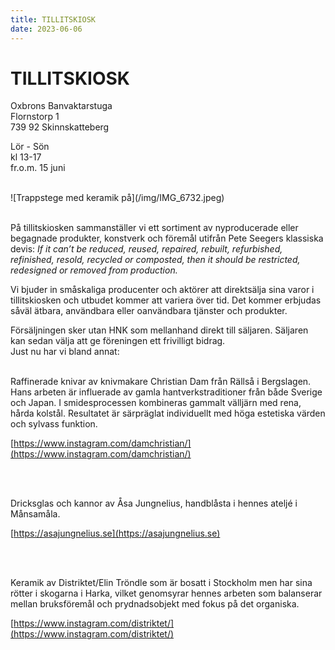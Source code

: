 ```yaml
---
title: TILLITSKIOSK
date: 2023-06-06
---
```


# TILLITSKIOSK

Oxbrons Banvaktarstuga<br/>
Flornstorp 1<br/>
739 92 Skinnskatteberg<br/>

Lör - Sön <br/>
kl 13-17<br/>
fr.o.m. 15 juni<br/>
<br/>
<div class="flex flex-row-reverse pr-32">![Trappstege med keramik på](/img/IMG_6732.jpeg)</div>
<br/>

På tillitskiosken sammanställer vi ett sortiment av nyproducerade eller begagnade produkter, konstverk och föremål utifrån Pete Seegers klassiska devis: _If it can’t be reduced, reused, repaired, rebuilt, refurbished, refinished, resold, recycled or composted, then it should be restricted, redesigned or removed from production._

Vi bjuder in småskaliga producenter och aktörer att direktsälja sina varor i tillitskiosken och utbudet kommer att variera över tid. Det kommer erbjudas såväl ätbara, användbara eller oanvändbara tjänster och produkter.

Försäljningen sker utan HNK som mellanhand direkt till säljaren. Säljaren kan sedan välja att ge föreningen ett frivilligt bidrag.
<br />
Just nu har vi bland annat: 
<br />
<br />

Raffinerade knivar av knivmakare Christian Dam från Rällså i Bergslagen. Hans arbeten är influerade av gamla hantverkstraditioner från både Sverige och Japan. I smidesprocessen kombineras gammalt välljärn med rena, hårda kolstål. Resultatet är särpräglat individuellt med höga estetiska värden och sylvass funktion.

[https://www.instagram.com/damchristian/](https://www.instagram.com/damchristian/)

<br />
<br />

Dricksglas och kannor av Åsa Jungnelius, handblåsta i hennes ateljé i Månsamåla.

[https://asajungnelius.se](https://asajungnelius.se)

<br />
<br />

Keramik av Distriktet/Elin Tröndle som är bosatt i Stockholm men har sina rötter i skogarna i Harka, vilket genomsyrar hennes arbeten som balanserar mellan bruksföremål och prydnadsobjekt med fokus på det organiska.

[https://www.instagram.com/distriktet/](https://www.instagram.com/distriktet/)